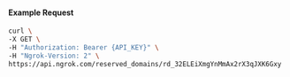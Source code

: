 #### Example Request

```bash
curl \
-X GET \
-H "Authorization: Bearer {API_KEY}" \
-H "Ngrok-Version: 2" \
https://api.ngrok.com/reserved_domains/rd_32ELEiXmgYnMmAx2rX3qJXK6Gxy
```
